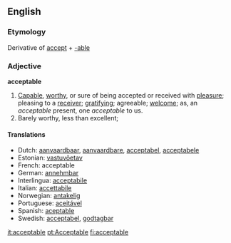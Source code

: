 ==English==
===Etymology===
Derivative of [[accept]] + [[-able]]

===Adjective===
'''acceptable'''

#[[Capable]], [[worthy]], or sure of being accepted or received with [[pleasure]]; pleasing to a [[receiver]]; [[gratifying]]; agreeable; [[welcome]]; as, an ''acceptable'' present, one ''acceptable'' to us.
#Barely worthy, less than excellent; 

====Translations====
*Dutch: [[aanvaardbaar]], [[aanvaardbare]], [[acceptabel]], [[acceptabele]]
*Estonian: [[vastuvõetav]]
*French: acceptable
*German: [[annehmbar]]
*Interlingua: [[acceptabile]]
*Italian: [[accettabile]]
*Norwegian: [[antakelig]]
*Portuguese: [[aceitável]]
*Spanish: [[aceptable]]
*Swedish: [[acceptabel]], [[godtagbar]]

[[it:acceptable]]
[[pt:Acceptable]]
[[fi:acceptable]]